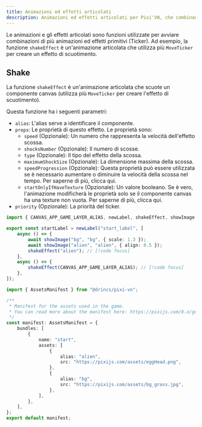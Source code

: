 ```yaml
---
title: Animazioni ed effetti articolati
description: Animazioni ed effetti articolati per Pixi'VN, che combinano più primitive come shakeEffect.
---
```



Le animazioni e gli effetti articolati sono funzioni utilizzate per avviare combinazioni di più <DynamicLink href="/start/canvas-tickers">animazioni ed effetti primitivi (Ticker)</DynamicLink>. Ad esempio, la funzione `shakeEffect` è un'animazione articolata che utilizza più `MoveTicker` per creare un effetto di scuotimento.

## Shake

La funzione `shakeEffect` è un'animazione articolata che scuote un componente canvas (utilizza più `MoveTicker` per creare l'effetto di scuotimento).

Questa funzione ha i seguenti parametri:

- `alias`: L'<DynamicLink href="/start/canvas-alias">alias</DynamicLink> serve a identificare il componente.
- `props`: Le proprietà di questo effetto. Le proprietà sono:
  - `speed` (Opzionale): Un numero che rappresenta la velocità dell'effetto scossa.
  - `shocksNumber` (Opzionale): Il numero di scosse.
  - `type` (Opzionale): Il tipo del effetto della scossa.
  - `maximumShockSize` (Opzionale): La dimensione massima della scossa.
  - `speedProgression` (Opzionale): Questa proprietà può essere utilizzata se è necessario aumentare o diminuire la velocità della scossa nel tempo. Per saperne di più, clicca <DynamicLink href="/start/canvas-tickers#speed-progression-property">qui</DynamicLink>.
  - `startOnlyIfHaveTexture` (Opzionale): Un valore booleano. Se è vero, l'animazione modificherà le proprietà solo se il componente canvas ha una texture non vuota. Per saperne di più, clicca <DynamicLink href="/start/canvas-tickers#start-only-if-have-texture-property">qui</DynamicLink>.
- `priority` (Opzionale): La priorità del ticker.

```ts tab="labels/startLabel.ts"
import { CANVAS_APP_GAME_LAYER_ALIAS, newLabel, shakeEffect, showImage } from "@drincs/pixi-vn";

export const startLabel = newLabel("start_label", [
    async () => {
        await showImage("bg", "bg", { scale: 1.3 });
        await showImage("alien", "alien", { align: 0.5 });
        shakeEffect("alien"); // [!code focus]
    },
    async () => {
        shakeEffect(CANVAS_APP_GAME_LAYER_ALIAS); // [!code focus]
    },
]);
```

```ts tab="assets/manifest.ts"
import { AssetsManifest } from "@drincs/pixi-vn";

/**
 * Manifest for the assets used in the game.
 * You can read more about the manifest here: https://pixijs.com/8.x/guides/components/assets#loading-multiple-assets
 */
const manifest: AssetsManifest = {
    bundles: [
        {
            name: "start",
            assets: [
                {
                    alias: "alien",
                    src: "https://pixijs.com/assets/eggHead.png",
                },
                {
                    alias: "bg",
                    src: "https://pixijs.com/assets/bg_grass.jpg",
                },
            ],
        },
    ],
};
export default manifest;
```

<ShakeExample />
